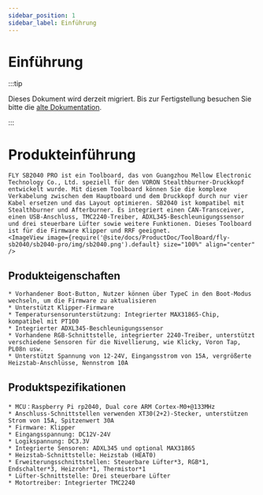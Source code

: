 ```yaml
---
sidebar_position: 1
sidebar_label: Einführung
---
```



# Einführung

:::tip

Dieses Dokument wird derzeit migriert. Bis zur Fertigstellung besuchen Sie bitte die [alte Dokumentation](https://mellow.klipper.cn/#/).

:::

# Produkteinführung

    FLY SB2040 PRO ist ein Toolboard, das von Guangzhou Mellow Electronic Technology Co., Ltd. speziell für den VORON Stealthburner-Druckkopf entwickelt wurde. Mit diesem Toolboard können Sie die komplexe Verkabelung zwischen dem Hauptboard und dem Druckkopf durch nur vier Kabel ersetzen und das Layout optimieren. SB2040 ist kompatibel mit Stealthburner und Afterburner. Es integriert einen CAN-Transceiver, einen USB-Anschluss, TMC2240-Treiber, ADXL345-Beschleunigungssensor und drei steuerbare Lüfter sowie weitere Funktionen. Dieses Toolboard ist für die Firmware Klipper und RRF geeignet.
    <ImageView image={require('@site/docs/ProductDoc/ToolBoard/fly-sb2040/sb2040-pro/img/sb2040.png').default} size="100%" align="center" />


## Produkteigenschaften

    * Vorhandener Boot-Button, Nutzer können über TypeC in den Boot-Modus wechseln, um die Firmware zu aktualisieren
    * Unterstützt Klipper-Firmware
    * Temperatursensorunterstützung: Integrierter MAX31865-Chip, kompatibel mit PT100
    * Integrierter ADXL345-Beschleunigungssensor
    * Vorhandene RGB-Schnittstelle, integrierter 2240-Treiber, unterstützt verschiedene Sensoren für die Nivellierung, wie Klicky, Voron Tap, PL08n usw.
    * Unterstützt Spannung von 12-24V, Eingangsstrom von 15A, vergrößerte Heizstab-Anschlüsse, Nennstrom 10A


## Produktspezifikationen


    * MCU：Raspberry Pi rp2040, Dual core ARM Cortex-M0+@133MHz
    * Anschluss-Schnittstellen verwenden XT30(2+2)-Stecker, unterstützen Strom von 15A, Spitzenwert 30A
    * Firmware: Klipper
    * Eingangsspannung: DC12V-24V
    * Logikspannung: DC3.3V
    * Integrierte Sensoren: ADXL345 und optional MAX31865
    * Heizstab-Schnittstelle: Heizstab (HEAT0)
    * Erweiterungsschnittstellen: Steuerbare Lüfter*3, RGB*1, Endschalter*3, Heizrohr*1, Thermistor*1
    * Lüfter-Schnittstelle: Drei steuerbare Lüfter
    * Motortreiber: Integrierter TMC2240

